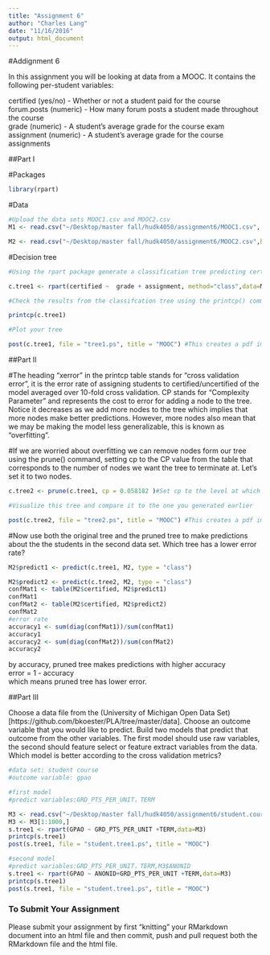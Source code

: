 ```yaml
---
title: "Assignment 6"
author: "Charles Lang"
date: "11/16/2016"
output: html_document
---
```

#Addignment 6

In this assignment you will be looking at data from a MOOC. It contains the following per-student variables:

certified (yes/no) - Whether or not a student paid for the course  
forum.posts (numeric) - How many forum posts a student made throughout the course  
grade (numeric) - A student's average grade for the course exam  
assignment (numeric) - A student's average grade for the course assignments  

##Part I

#Packages
```r
library(rpart)
```

#Data
```r
#Upload the data sets MOOC1.csv and MOOC2.csv
M1 <- read.csv("~/Desktop/master fall/hudk4050/assignment6/MOOC1.csv", header = TRUE)

M2 <- read.csv("~/Desktop/master fall/hudk4050/assignment6/MOOC2.csv",header = TRUE)

```

#Decision tree
```r
#Using the rpart package generate a classification tree predicting certified from the other variables in the M1 data frame. Which variables should you use?

c.tree1 <- rpart(certified ~  grade + assignment, method="class",data=M1)

#Check the results from the classifcation tree using the printcp() command

printcp(c.tree1)

#Plot your tree

post(c.tree1, file = "tree1.ps", title = "MOOC") #This creates a pdf image of the tree

```

##Part II

#The heading "xerror" in the printcp table stands for "cross validation error", it is the error rate of assigning students to certified/uncertified of the model averaged over 10-fold cross validation. CP stands for "Complexity Parameter" and represents the cost to error for adding a node to the tree. Notice it decreases as we add more nodes to the tree which implies that more nodes make better predictions. However, more nodes also mean that we may be making the model less generalizable, this is known as "overfitting".

#If we are worried about overfitting we can remove nodes form our tree using the prune() command, setting cp to the CP value from the table that corresponds to the number of nodes we want the tree to terminate at. Let's set it to two nodes.

```r
c.tree2 <- prune(c.tree1, cp = 0.058182 )#Set cp to the level at which you want the tree to end

#Visualize this tree and compare it to the one you generated earlier

post(c.tree2, file = "tree2.ps", title = "MOOC") #This creates a pdf image of the tree
```

#Now use both the original tree and the pruned tree to make predictions about the the students in the second data set. Which tree has a lower error rate?

```r
M2$predict1 <- predict(c.tree1, M2, type = "class")

M2$predict2 <- predict(c.tree2, M2, type = "class")
confMat1 <- table(M2$certified, M2$predict1)
confMat1
confMat2 <- table(M2$certified, M2$predict2)
confMat2
#error rate
accuracy1 <- sum(diag(confMat1))/sum(confMat1)
accuracy1
accuracy2 <- sum(diag(confMat2))/sum(confMat2)
accuracy2
```
by accuracy, pruned tree makes predictions with higher accuracy    
error = 1 - accuracy    
which means pruned tree has lower error.    


##Part III

Choose a data file from the (University of Michigan Open Data Set)[https://github.com/bkoester/PLA/tree/master/data]. Choose an outcome variable that you would like to predict. Build two models that predict that outcome from the other variables. The first model should use raw variables, the second should feature select or feature extract variables from the data. Which model is better according to the cross validation metrics?

```r
#data set: student course
#outcome variable: gpao

#first model
#predict variables:GRD_PTS_PER_UNIT，TERM

M3 <- read.csv("~/Desktop/master fall/hudk4050/assignment6/student.course.csv",header = TRUE)
M3 <- M3[1:1000,]
s.tree1 <- rpart(GPAO ~ GRD_PTS_PER_UNIT +TERM,data=M3)
printcp(s.tree1)
post(s.tree1, file = "student.tree1.ps", title = "MOOC") 

#second model
#predict variables:GRD_PTS_PER_UNIT，TERM,M3$ANONID
s.tree1 <- rpart(GPAO ~ ANONID+GRD_PTS_PER_UNIT +TERM,data=M3)
printcp(s.tree1)
post(s.tree1, file = "student.tree1.ps", title = "MOOC") 
```


### To Submit Your Assignment

Please submit your assignment by first "knitting" your RMarkdown document into an html file and then commit, push and pull request both the RMarkdown file and the html file.